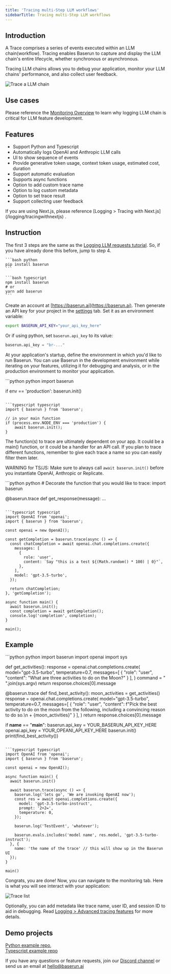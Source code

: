 ```yaml
---
title: 'Tracing multi-Step LLM workflows'
sidebarTitle: Tracing multi-Step LLM workflows
---
```


## Introduction

A Trace comprises a series of events executed within an LLM chain(workflow). Tracing enables Baserun to capture and display the LLM chain's entire lifecycle, whether synchronous or asynchronous.

Tracing LLM chains allows you to debug your application, monitor your LLM chains' performance, and also collect user feedback.

![Trace a LLM chain](/images/monitor-trace-details.png)

## Use cases

Please reference the [Monitoring Overview](/monitoring/overview) to learn why logging LLM chain is critical for LLM feature development.

## Features

- Support Python and Typescript
- Automatically logs OpenAI and Anthropic LLM calls
- UI to show sequence of events
- Provide generative token usage, context token usage, estimated cost, duration
- Support automatic evaluation
- Supports async functions
- Option to add custom trace name
- Option to log custom metadata
- Option to set trace result
- Support collecting user feedback

<Note>
  If you are using Next.js, please reference [Logging > Tracing with
  Next.js](/logging/tracingwithnextjs) .
</Note>

## Instruction

The first 3 steps are the same as the [Logging LLM requests tutorial](/). So, if you have already done this before, jump to step 4.

<Steps>
<Step title="Install Baserun SDK">

<CodeGroup>

    ```bash python
    pip install baserun
    ```

    ```bash typescript
    npm install baserun
    # or
    yarn add baserun
    ```

</CodeGroup>
</Step>
<Step title="Generate an API key">

Create an account at [https://baserun.ai](https://baserun.ai). Then generate an API key for your project in the [settings](https://baserun.ai/settings) tab. Set it as an environment variable:

```bash
export BASERUN_API_KEY="your_api_key_here"
```

Or if using python, set `baserun.api_key` to its value:

```python
baserun.api_key = "br-..."
```

</Step>
<Step title=" Initialize Baserun">

At your application's startup, define the environment in which you'd like to run Baserun. You can use Baserun in the development environment while iterating on your features, utilizing it for debugging and analysis, or in the production environment to monitor your application.

<CodeGroup>
```python python
import baserun

if env == 'production':
baserun.init()

````

```typescript typescript
import { baserun } from 'baserun';

// in your main function
if (process.env.NODE_ENV === 'production') {
    await baserun.init();
}
````

</CodeGroup>
</Step>
<Step title="Decide what to trace">

The function(s) to trace are ultimately dependent on your app. It could be a main() function, or it could be a handler for an API call. If you plan to trace different functions, remember to give each trace a name so you can easily filter them later.

WARNING for TS/JS: Make sure to always call `await baserun.init()` before you instantiate OpenAI, Anthropic or Replicate.

<CodeGroup>
```python python
# Decorate the function that you would like to trace:
import baserun

@baserun.trace
def get_response(message):
...

````

```typescript typescript
import OpenAI from 'openai';
import { baserun } from 'baserun';

const openai = new OpenAI();

const getCompletion = baserun.trace(async () => {
  const chatCompletion = await openai.chat.completions.create({
    messages: [
      {
        role: 'user',
        content: `Say "this is a test ${(Math.random() * 100) | 0}"`,
      },
    ],
    model: 'gpt-3.5-turbo',
  });

  return chatCompletion;
}, 'getCompletion');

async function main() {
  await baserun.init();
  const completion = await getCompletion();
  console.log('completion', completion);
}

main();
````

</CodeGroup>
</Step>
</Steps>

## Example

<CodeGroup>
```python python
import baserun
import openai
import sys

def get_activities():
response = openai.chat.completions.create(
model="gpt-3.5-turbo",
temperature=0.7,
messages=[
{
"role": "user",
"content": "What are three activities to do on the Moon?"
}
],
)
command = " ".join(sys.argv)
return response.choices[0].message

@baserun.trace
def find_best_activity():
moon_activities = get_activities()
response = openai.chat.completions.create(
model="gpt-3.5-turbo",
temperature=0.7,
messages=[
{
"role": "user",
"content": f"Pick the best activity to do on the moon from the following, including a convincing reason to do so.\n + {moon_activities}"
}
],
)
return response.choices[0].message

if **name** == "**main**":
baserun.api_key = YOUR_BASERUN_API_KEY_HERE
openai.api_key = YOUR_OPEANI_API_KEY_HERE
baserun.init()
print(find_best_activity())

````

```typescript typescript
import OpenAI from 'openai';
import { baserun } from 'baserun';

const openai = new OpenAI();

async function main() {
  await baserun.init()

  await baserun.trace(async () => {
    baserun.log('lets go', 'We are invoking OpenAI now');
    const res = await openai.completions.create({
      model: 'gpt-3.5-turbo-instruct',
      prompt: '2+2=',
      temperature: 0,
    });

    baserun.log('TestEvent', 'whatever');

    baserun.evals.includes('model name', res.model, 'gpt-3.5-turbo-instruct');
  }, {
    name: 'the name of the trace' // this will show up in the Baserun UI
  });
}

main()
````

</CodeGroup>

Congrats, you are done! Now, you can navigate to the monitoring tab. Here is what you will see interact with your application:

![Trace list](/images/monitor_trace_list.png)

Optionally, you can add metadata like trace name, user ID, and session ID to aid in debugging. Read [Logging > Advanced tracing features](/monitoring/advancedtracing) for more details.

## Demo projects

[Python example repo](https://github.com/baserun-ai/testing-agent/), <br />
[Typescript example repo](https://github.com/baserun-ai/testing-agent-js)

If you have any questions or feature requests, join our [Discord channel](https://discord.com/invite/xEPFsvSmkb) or send us an email at [hello@baserun.ai](mailto:hello@baserun.ai)
